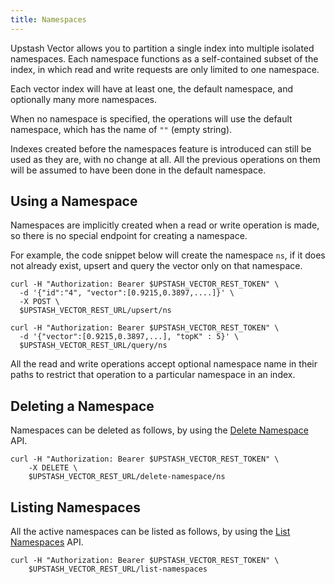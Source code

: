 ```yaml
---
title: Namespaces
---
```


Upstash Vector allows you to partition a single index into multiple isolated namespaces.
Each namespace functions as a self-contained subset of the index, in which read and write
requests are only limited to one namespace.

Each vector index will have at least one, the default namespace, and optionally many more
namespaces.

When no namespace is specified, the operations will use the default namespace, which has
the name of `""` (empty string).

<Note>
    Indexes created before the namespaces feature is introduced can still be used
    as they are, with no change at all. All the previous operations on them will be assumed 
    to have been done in the default namespace.
</Note>

## Using a Namespace

Namespaces are implicitly created when a read or write operation is made, so there
is no special endpoint for creating a namespace.

For example, the code snippet below will create the namespace `ns`, if it does not
already exist, upsert and query the vector only on that namespace.

```shell
curl -H "Authorization: Bearer $UPSTASH_VECTOR_REST_TOKEN" \
  -d '{"id":"4", "vector":[0.9215,0.3897,....]}' \
  -X POST \
  $UPSTASH_VECTOR_REST_URL/upsert/ns

curl -H "Authorization: Bearer $UPSTASH_VECTOR_REST_TOKEN" \
  -d '{"vector":[0.9215,0.3897,...], "topK" : 5}' \
  $UPSTASH_VECTOR_REST_URL/query/ns
```

All the read and write operations accept optional namespace name in their paths to 
restrict that operation to a particular namespace in an index.

## Deleting a Namespace

Namespaces can be deleted as follows, by using the 
[Delete Namespace](../api/endpoints/delete-namespace) API.

```shell
curl -H "Authorization: Bearer $UPSTASH_VECTOR_REST_TOKEN" \
    -X DELETE \
    $UPSTASH_VECTOR_REST_URL/delete-namespace/ns
```

## Listing Namespaces

All the active namespaces can be listed as follows, by using the
[List Namespaces](../api/endpoints/list-namespaces) API.

```shell
curl -H "Authorization: Bearer $UPSTASH_VECTOR_REST_TOKEN" \
    $UPSTASH_VECTOR_REST_URL/list-namespaces
```
